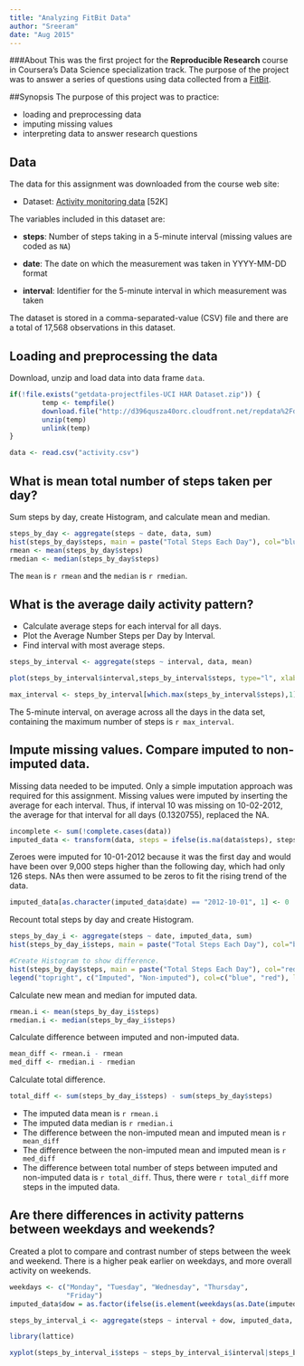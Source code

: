 ```yaml
---
title: "Analyzing FitBit Data"
author: "Sreeram"
date: "Aug 2015"
---
```

###About
This was the first project for the **Reproducible Research** course in Coursera's Data Science specialization track. The purpose of the project was to answer a series of questions using data collected from a [FitBit](http://en.wikipedia.org/wiki/Fitbit).


##Synopsis
The purpose of this project was to practice:

* loading and preprocessing data
* imputing missing values
* interpreting data to answer research questions

## Data
The data for this assignment was downloaded from the course web
site:

* Dataset: [Activity monitoring data](https://d396qusza40orc.cloudfront.net/repdata%2Fdata%2Factivity.zip) [52K]

The variables included in this dataset are:

* **steps**: Number of steps taking in a 5-minute interval (missing
    values are coded as `NA`)

* **date**: The date on which the measurement was taken in YYYY-MM-DD
    format

* **interval**: Identifier for the 5-minute interval in which
    measurement was taken

The dataset is stored in a comma-separated-value (CSV) file and there are a total of 17,568 observations in this dataset.

## Loading and preprocessing the data

Download, unzip and load data into data frame `data`. 
```r
if(!file.exists("getdata-projectfiles-UCI HAR Dataset.zip")) {
        temp <- tempfile()
        download.file("http://d396qusza40orc.cloudfront.net/repdata%2Fdata%2Factivity.zip",temp)
        unzip(temp)
        unlink(temp)
}

data <- read.csv("activity.csv")
```


## What is mean total number of steps taken per day?
Sum steps by day, create Histogram, and calculate mean and median.
```r
steps_by_day <- aggregate(steps ~ date, data, sum)
hist(steps_by_day$steps, main = paste("Total Steps Each Day"), col="blue", xlab="Number of Steps")
rmean <- mean(steps_by_day$steps)
rmedian <- median(steps_by_day$steps)
```

The `mean` is `r rmean` and the `median` is `r rmedian`.

## What is the average daily activity pattern?

* Calculate average steps for each interval for all days. 
* Plot the Average Number Steps per Day by Interval. 
* Find interval with most average steps. 
```r
steps_by_interval <- aggregate(steps ~ interval, data, mean)

plot(steps_by_interval$interval,steps_by_interval$steps, type="l", xlab="Interval", ylab="Number of Steps",main="Average Number of Steps per Day by Interval")

max_interval <- steps_by_interval[which.max(steps_by_interval$steps),1]
```

The 5-minute interval, on average across all the days in the data set, containing the maximum number of steps is `r max_interval`.

## Impute missing values. Compare imputed to non-imputed data.
Missing data needed to be imputed. Only a simple imputation approach was required for this assignment. 
Missing values were imputed by inserting the average for each interval. Thus, if interval 10 was missing on 10-02-2012, the average for that interval for all days (0.1320755), replaced the NA. 
```r
incomplete <- sum(!complete.cases(data))
imputed_data <- transform(data, steps = ifelse(is.na(data$steps), steps_by_interval$steps[match(data$interval, steps_by_interval$interval)], data$steps))
```

Zeroes were imputed for 10-01-2012 because it was the first day and would have been over 9,000 steps higher than the following day, which had only 126 steps. NAs then were assumed to be zeros to fit the rising trend of the data. 
```r
imputed_data[as.character(imputed_data$date) == "2012-10-01", 1] <- 0
```

Recount total steps by day and create Histogram. 
```r
steps_by_day_i <- aggregate(steps ~ date, imputed_data, sum)
hist(steps_by_day_i$steps, main = paste("Total Steps Each Day"), col="blue", xlab="Number of Steps")

#Create Histogram to show difference. 
hist(steps_by_day$steps, main = paste("Total Steps Each Day"), col="red", xlab="Number of Steps", add=T)
legend("topright", c("Imputed", "Non-imputed"), col=c("blue", "red"), lwd=10)
```

Calculate new mean and median for imputed data. 
```r
rmean.i <- mean(steps_by_day_i$steps)
rmedian.i <- median(steps_by_day_i$steps)
```

Calculate difference between imputed and non-imputed data.
```r
mean_diff <- rmean.i - rmean
med_diff <- rmedian.i - rmedian
```

Calculate total difference.
```r
total_diff <- sum(steps_by_day_i$steps) - sum(steps_by_day$steps)
```
* The imputed data mean is `r rmean.i`
* The imputed data median is `r rmedian.i`
* The difference between the non-imputed mean and imputed mean is `r mean_diff`
* The difference between the non-imputed mean and imputed mean is `r med_diff`
* The difference between total number of steps between imputed and non-imputed data is `r total_diff`. Thus, there were `r total_diff` more steps in the imputed data.


## Are there differences in activity patterns between weekdays and weekends?
Created a plot to compare and contrast number of steps between the week and weekend. There is a higher peak earlier on weekdays, and more overall activity on weekends.  
``` r
weekdays <- c("Monday", "Tuesday", "Wednesday", "Thursday", 
              "Friday")
imputed_data$dow = as.factor(ifelse(is.element(weekdays(as.Date(imputed_data$date)),weekdays), "Weekday", "Weekend"))

steps_by_interval_i <- aggregate(steps ~ interval + dow, imputed_data, mean)

library(lattice)

xyplot(steps_by_interval_i$steps ~ steps_by_interval_i$interval|steps_by_interval_i$dow, main="Average Steps per Day by Interval",xlab="Interval", ylab="Steps",layout=c(1,2), type="l")

```
